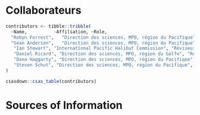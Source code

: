 \clearpage

# Collaborateurs

```r
contributors <- tibble::tribble(
  ~Name,          ~Affiliation, ~Role,
  "Robyn Forrest",   "Direction des sciences, MPO, région du Pacifique", "Auteur",
  "Sean Anderson",   "Direction des sciences, MPO, région du Pacifique", "Auteur",
   "Ian Stewart", "International Pacific Halibut Commission", "Réviseur",
   "Daniel Ricard", "Direction des sciences, MPO, région du Golfe", "Réviseur",
   "Dana Haggarty", "Direction des sciences, MPO, région du Pacifique", "Comité directeur",
   "Steven Schut", "Direction des sciences, MPO, région du Pacifique", "Comité directeur"
)
```

```r
csasdown::csas_table(contributors)
```

<!-- Decrease the table index by one to account for the contributors table: -->
<!-- \addtocounter{table}{-1} -->

\MakeApproval

# Sources of Information {-}
<!--
This manually sets the header for this unnumbered chapter.
-->


<!-- The following sets the appropriate indentation for the references -->
\noindent
\vspace{-2em}
\setlength{\parindent}{-0.2in}
\setlength{\leftskip}{0.2in}
\setlength{\parskip}{8pt}

\markboth{References}{References}
